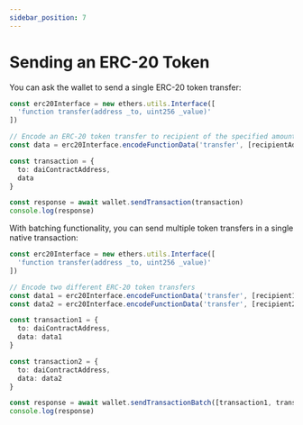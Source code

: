 ```yaml
---
sidebar_position: 7
---
```


# Sending an ERC-20 Token

You can ask the wallet to send a single ERC-20 token transfer:

```ts
const erc20Interface = new ethers.utils.Interface([
  'function transfer(address _to, uint256 _value)'
])

// Encode an ERC-20 token transfer to recipient of the specified amount
const data = erc20Interface.encodeFunctionData('transfer', [recipientAddress, amount])

const transaction = {
  to: daiContractAddress,
  data
}

const response = await wallet.sendTransaction(transaction)
console.log(response)
```

With batching functionality, you can send multiple token transfers in a single native transaction:

```ts
const erc20Interface = new ethers.utils.Interface([
  'function transfer(address _to, uint256 _value)'
])

// Encode two different ERC-20 token transfers
const data1 = erc20Interface.encodeFunctionData('transfer', [recipient1Address, amount1])
const data2 = erc20Interface.encodeFunctionData('transfer', [recipient2Address, amount2])

const transaction1 = {
  to: daiContractAddress,
  data: data1
}

const transaction2 = {
  to: daiContractAddress,
  data: data2
}

const response = await wallet.sendTransactionBatch([transaction1, transaction2])
console.log(response)
```
